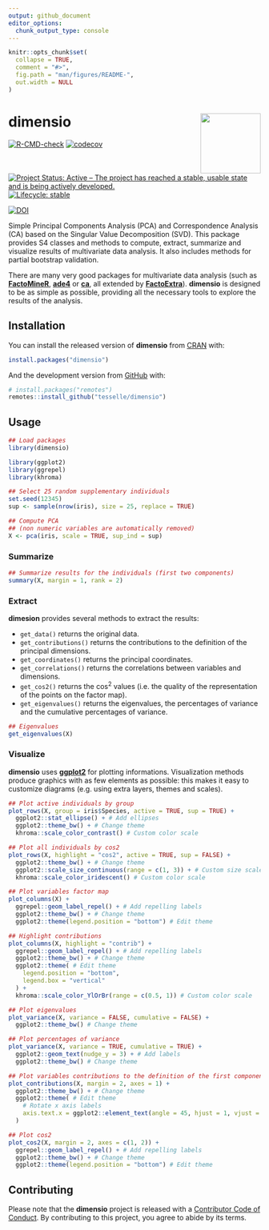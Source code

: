 ```yaml
---
output: github_document
editor_options: 
  chunk_output_type: console
---
```


<!-- README.md is generated from README.Rmd. Please edit that file -->

```r
knitr::opts_chunk$set(
  collapse = TRUE,
  comment = "#>",
  fig.path = "man/figures/README-",
  out.width = NULL
)
```

# dimensio <img width=120px src="man/figures/logo.png" align="right" />

<!-- badges: start -->
[![R-CMD-check](https://github.com/tesselle/dimensio/workflows/R-CMD-check/badge.svg)](https://github.com/tesselle/dimensio/actions)
[![codecov](https://codecov.io/gh/tesselle/dimensio/branch/master/graph/badge.svg)](https://codecov.io/gh/tesselle/dimensio)

[![Project Status: Active – The project has reached a stable, usable state and is being actively developed.](https://www.repostatus.org/badges/latest/active.svg)](https://www.repostatus.org/#active)
[![Lifecycle: stable](https://img.shields.io/badge/lifecycle-stable-brightgreen.svg)](https://www.tidyverse.org/lifecycle/#stable)

[![DOI](https://zenodo.org/badge/DOI/10.5281/zenodo.4478530.svg)](https://doi.org/10.5281/zenodo.4478530)
<!-- badges: end -->

Simple Principal Components Analysis (PCA) and Correspondence Analysis (CA) based on the Singular Value Decomposition (SVD). This package provides S4 classes and methods to compute, extract, summarize and visualize results of multivariate data analysis. It also includes methods for partial bootstrap validation.

There are many very good packages for multivariate data analysis (such as [**FactoMineR**](http://factominer.free.fr/), [**ade4**](https://pbil.univ-lyon1.fr/ade4/) or [**ca**](https://cran.r-project.org/package=ca), all extended by [**FactoExtra**](https://rpkgs.datanovia.com/factoextra)). **dimensio** is designed to be as simple as possible, providing all the necessary tools to explore the results of the analysis.

## Installation

You can install the released version of **dimensio** from [CRAN](https://CRAN.R-project.org) with:

```r
install.packages("dimensio")
```

And the development version from [GitHub](https://github.com/) with:

```r
# install.packages("remotes")
remotes::install_github("tesselle/dimensio")
```

## Usage

```r
## Load packages
library(dimensio)

library(ggplot2)
library(ggrepel)
library(khroma)
```

```r
## Select 25 random supplementary individuals
set.seed(12345)
sup <- sample(nrow(iris), size = 25, replace = TRUE)

## Compute PCA
## (non numeric variables are automatically removed)
X <- pca(iris, scale = TRUE, sup_ind = sup)
```

### Summarize

```r
## Summarize results for the individuals (first two components)
summary(X, margin = 1, rank = 2)
```

### Extract

**dimesion** provides several methods to extract the results: 

* `get_data()` returns the original data.
* `get_contributions()` returns the contributions to the definition of the principal dimensions.
* `get_coordinates()` returns the principal coordinates.
* `get_correlations()` returns the correlations between variables and dimensions.
* `get_cos2()` returns the cos^2^ values (i.e. the quality of the representation of the points on the factor map).
* `get_eigenvalues()` returns the eigenvalues, the percentages of variance and the cumulative percentages of variance.

```r
## Eigenvalues
get_eigenvalues(X)
```

### Visualize

**dimensio** uses [**ggplot2**](https://github.com/tidyverse/ggplot2) for plotting informations. Visualization methods produce graphics with as few elements as possible: this makes it easy to customize diagrams (e.g. using extra layers, themes and scales).

```r
## Plot active individuals by group
plot_rows(X, group = iris$Species, active = TRUE, sup = TRUE) +
  ggplot2::stat_ellipse() + # Add ellipses
  ggplot2::theme_bw() + # Change theme
  khroma::scale_color_contrast() # Custom color scale

## Plot all individuals by cos2
plot_rows(X, highlight = "cos2", active = TRUE, sup = FALSE) +
  ggplot2::theme_bw() + # Change theme
  ggplot2::scale_size_continuous(range = c(1, 3)) + # Custom size scale
  khroma::scale_color_iridescent() # Custom color scale
```

```r
## Plot variables factor map
plot_columns(X) +
  ggrepel::geom_label_repel() + # Add repelling labels
  ggplot2::theme_bw() + # Change theme
  ggplot2::theme(legend.position = "bottom") # Edit theme

## Highlight contributions
plot_columns(X, highlight = "contrib") +
  ggrepel::geom_label_repel() + # Add repelling labels
  ggplot2::theme_bw() + # Change theme
  ggplot2::theme( # Edit theme
    legend.position = "bottom",
    legend.box = "vertical"
  ) +
  khroma::scale_color_YlOrBr(range = c(0.5, 1)) # Custom color scale
```

```r
## Plot eigenvalues
plot_variance(X, variance = FALSE, cumulative = FALSE) +
  ggplot2::theme_bw() # Change theme

## Plot percentages of variance
plot_variance(X, variance = TRUE, cumulative = TRUE) +
  ggplot2::geom_text(nudge_y = 3) + # Add labels
  ggplot2::theme_bw() # Change theme

## Plot variables contributions to the definition of the first component
plot_contributions(X, margin = 2, axes = 1) +
  ggplot2::theme_bw() + # Change theme
  ggplot2::theme( # Edit theme
    # Rotate x axis labels
    axis.text.x = ggplot2::element_text(angle = 45, hjust = 1, vjust = 1)
  )

## Plot cos2
plot_cos2(X, margin = 2, axes = c(1, 2)) +
  ggrepel::geom_label_repel() + # Add repelling labels
  ggplot2::theme_bw() + # Change theme
  ggplot2::theme(legend.position = "bottom") # Edit theme
```

## Contributing
Please note that the **dimensio** project is released with a [Contributor Code of Conduct](https://github.com/tesselle/dimensio/blob/master/.github/CODE_OF_CONDUCT.md). By contributing to this project, you agree to abide by its terms.
